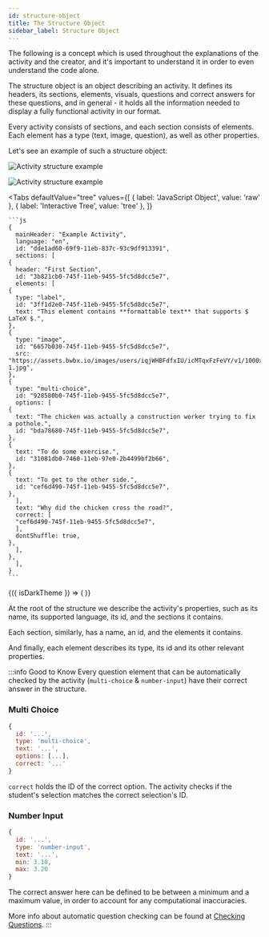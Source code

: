 ```yaml
---
id: structure-object
title: The Structure Object
sidebar_label: Structure Object
---
```


The following is a concept which is used throughout the explanations of the activity and the creator, and
it's important to understand it in order to even understand the code alone.

The structure object is an object describing an activity. It defines its headers, its sections, elements,
visuals, questions and correct answers for these questions, and in general - it holds all the information needed
to display a fully functional activity in our format.

Every activity consists of sections, and each section consists of elements.
Each element has a type (text, image, question), as well as other properties.

Let's see an example of such a structure object:

![Activity structure example](assets/activity-structure-example1.png)

![Activity structure example](assets/activity-structure-example1-marks.png)


<Tabs
  defaultValue="tree"
  values={[
    { label: 'JavaScript Object', value: 'raw' },
    { label: 'Interactive Tree', value: 'tree' },
  ]}
>
  <TabItem value="raw">

    ```js
    {
      mainHeader: "Example Activity",
      language: "en",
      id: "dde1ad60-69f9-11eb-837c-93c9df913391",
      sections: [
    {
      header: "First Section",
      id: "3b821cb0-745f-11eb-9455-5fc5d8dcc5e7",
      elements: [
    {
      type: "label",
      id: "3ff1d2e0-745f-11eb-9455-5fc5d8dcc5e7",
      text: "This element contains **formattable text** that supports $ LaTeX $.",
    },
    {
      type: "image",
      id: "6657b030-745f-11eb-9455-5fc5d8dcc5e7",
      src: "https://assets.bwbx.io/images/users/iqjWHBFdfxIU/icMTqxFzFeVY/v1/1000x-1.jpg",
    },
    {
      type: "multi-choice",
      id: "928580b0-745f-11eb-9455-5fc5d8dcc5e7",
      options: [
    {
      text: "The chicken was actually a construction worker trying to fix a pothole.",
      id: "bda78680-745f-11eb-9455-5fc5d8dcc5e7",
    },
    {
      text: "To do some exercise.",
      id: "31081db0-7460-11eb-97e0-2b4499bf2b66",
    },
    {
      text: "To get to the other side.",
      id: "cef6d490-745f-11eb-9455-5fc5d8dcc5e7",
    },
      ],
      text: "Why did the chicken cross the road?",
      correct: [
      "cef6d490-745f-11eb-9455-5fc5d8dcc5e7",
      ],
      dontShuffle: true,
    },
      ],
    },
      ],
    }
    ```

  </TabItem>
  <TabItem value="tree">
    <ThemeContextConsumer>
      {({ isDarkTheme }) => (
        <ReactJson
          name="structure"
          theme={isDarkTheme ? 'bright' : 'bright:inverted'}
          style={{ backgroundColor: 'transparent', fontFamily: 'var(--ifm-font-family-monospace)'}}
          collapsed={4}
          enableClipboard={false}
          displayObjectSize={false}
          displayDataTypes={false}
          src={
            {
              mainHeader: "Example Activity",
              language: "en",
              id: "dde1ad60-69f9-11eb-837c-93c9df913391",
              sections: [
                {
                  header: "First Section",
                  id: "3b821cb0-745f-11eb-9455-5fc5d8dcc5e7",
                  elements: [
                    {
                      type: "label",
                      id: "3ff1d2e0-745f-11eb-9455-5fc5d8dcc5e7",
                      text: "This element contains **formattable text** that supports $ LaTeX $.",
                    },
                    {
                      type: "image",
                      id: "6657b030-745f-11eb-9455-5fc5d8dcc5e7",
                      src: "https://assets.bwbx.io/images/users/iqjWHBFdfxIU/icMTqxFzFeVY/v1/1000x-1.jpg",
                    },
                    {
                      type: "multi-choice",
                      id: "928580b0-745f-11eb-9455-5fc5d8dcc5e7",
                      options: [
                        {
                          text: "The chicken was actually a construction worker trying to fix a pothole.",
                          id: "bda78680-745f-11eb-9455-5fc5d8dcc5e7",
                        },
                        {
                          text: "To do some exercise.",
                          id: "31081db0-7460-11eb-97e0-2b4499bf2b66",
                        },
                        {
                          text: "To get to the other side.",
                          id: "cef6d490-745f-11eb-9455-5fc5d8dcc5e7",
                        },
                      ],
                      text: "Why did the chicken cross the road?",
                      correct: [
                        "cef6d490-745f-11eb-9455-5fc5d8dcc5e7",
                      ],
                      dontShuffle: true,
                    },
                  ],
                },
              ],
            }
          }
        />
      )}
    </ThemeContextConsumer>
  </TabItem>
</Tabs>

At the root of the structure we describe the activity's properties, such as its name, its supported language,
its id, and the sections it contains.

Each section, similarly, has a name, an id, and the elements it contains.

And finally, each element describes its type, its id and its other relevant properties.

:::info Good to Know
Every question element that can be automatically checked by the activity (`multi-choice` & `number-input`)
have their correct answer in the structure.

### Multi Choice

```jsx {6}
{
  id: '...',
  type: 'multi-choice',
  text: '...',
  options: [...],
  correct: '...'
}
```

`correct` holds the ID of the correct option.
The activity checks if the student's selection matches the correct selection's ID.

### Number Input

```jsx {5-6}
{
  id: '...',
  type: 'number-input',
  text: '...',
  min: 3.10,
  max: 3.20
}
```

The correct answer here can be defined to be between a minimum and a maximum value,
in order to account for any computational inaccuracies.

More info about automatic question checking can be found at [Checking Questions](activity-checking).
:::
